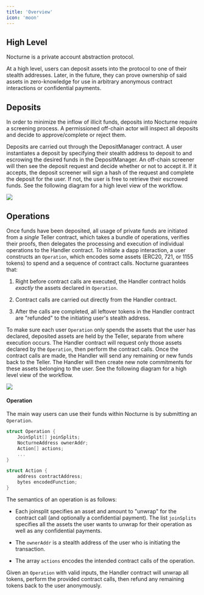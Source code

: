 ```yaml
---
title: 'Overview'
icon: 'moon'
---
```


## High Level

Nocturne is a private account abstraction protocol.

At a high level, users can deposit assets into the protocol to one of their stealth addresses. Later, in the future, they can prove ownership of said assets in zero-knowledge for use in arbitrary anonymous contract interactions or confidential payments.

## Deposits

In order to minimize the inflow of illicit funds, deposits into Nocturne require a screening process. A permissioned off-chain actor will inspect all deposits and decide to approve/complete or reject them.

Deposits are carried out through the DepositManager contract. A user instantiates a deposit by specifying their stealth address to deposit to and escrowing the desired funds in the DepositManager. An off-chain screener will then see the deposit request and decide whether or not to accept it. If it accepts, the deposit screener will sign a hash of the request and complete the deposit for the user. If not, the user is free to retrieve their escrowed funds. See the following diagram for a high level view of the workflow.

<Frame caption="An example deposit">
  <img src="/images/nocturne/the-nocturne-protocol/deposits-diagram.png" />
</Frame>

## Operations

Once funds have been deposited, all usage of private funds are initiated from a _single_ Teller contract, which takes a bundle of operations, verifies their proofs, then delegates the processing and execution of individual operations to the Handler contract. To initiate a dapp interaction, a user constructs an `Operation`, which encodes some assets (ERC20, 721, or 1155 tokens) to spend and a sequence of contract calls. Nocturne guarantees that:

1. Right before contract calls are executed, the Handler contract holds _exactly_ the assets declared in `Operation`.

2. Contract calls are carried out directly from the Handler contract.

3. After the calls are completed, all leftover tokens in the Handler contract are "refunded" to the initiating user's stealth address.

To make sure each user `Operation` only spends the assets that the user has declared, deposited assets are held by the Teller, separate from where execution occurs. The Handler contract will request only those assets declared by the `Operation`, then perform the contract calls. Once the contract calls are made, the Handler will send any remaining or new funds back to the Teller. The Handler will then create new note commitments for these assets belonging to the user. See the following diagram for a high level view of the workflow.

<Frame caption="An example DEX operation">
  <img src="/images/nocturne/the-nocturne-protocol/protocol-diagram-gitbook.png" />
</Frame>

#### Operation

The main way users can use their funds within Nocturne is by submitting an `Operation`.

```c
struct Operation {
    JoinSplit[] joinSplits;
    NocturneAddress ownerAddr;
    Action[] actions;
    ...
}

struct Action {
    address contractAddress;
    bytes encodedFunction;
}
```

The semantics of an operation is as follows:

- Each joinsplit specifies an asset and amount to "unwrap" for the contract call (and optionally a confidential payment). The list `joinSplits` specifies all the assets the user wants to unwrap for their operation as well as any confidential payments.

- The `ownerAddr` is a stealth address of the user who is initiating the transaction.

- The array `actions` encodes the intended contract calls of the operation.

Given an `Operation` with valid inputs, the Handler contract will unwrap all tokens, perform the provided contract calls, then refund any remaining tokens back to the user anonymously.
